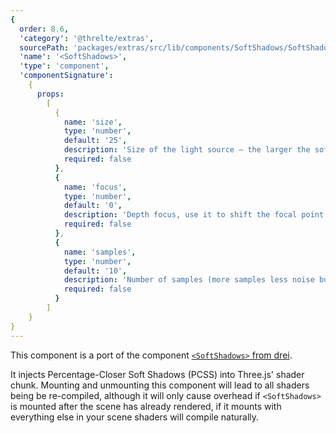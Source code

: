 ```yaml
---
{
  order: 8.6,
  'category': '@threlte/extras',
  sourcePath: 'packages/extras/src/lib/components/SoftShadows/SoftShadows.svelte',
  'name': '<SoftShadows>',
  'type': 'component',
  'componentSignature':
    {
      props:
        [
          {
            name: 'size',
            type: 'number',
            default: '25',
            description: 'Size of the light source – the larger the softer the light',
            required: false
          },
          {
            name: 'focus',
            type: 'number',
            default: '0',
            description: 'Depth focus, use it to shift the focal point (where the shadow is the sharpest)',
            required: false
          },
          {
            name: 'samples',
            type: 'number',
            default: '10',
            description: 'Number of samples (more samples less noise but more expensive)',
            required: false
          }
        ]
    }
}
---
```


This component is a port of the component [`<SoftShadows>` from drei](https://github.com/pmndrs/drei/blob/master/src/core/softShadows.tsx).

It injects Percentage-Closer Soft Shadows (PCSS) into Three.js' shader chunk. Mounting and unmounting this component will lead to all shaders being be re-compiled, although it will only cause overhead if `<SoftShadows>` is mounted after the scene has already rendered, if it mounts with everything else in your scene shaders will compile naturally.

<Example path="extras/soft-shadows" />
